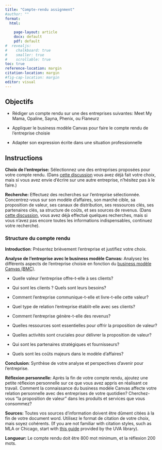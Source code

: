 ```yaml
---
title: "Compte-rendu assignment"
#author: ""
format: 
  html: 
    
    page-layout: article
    docx: default
    pdf: default
#  revealjs: 
#    chalkboard: true
#    smaller: true
#    scrollable: true
toc: true
reference-location: margin
citation-location: margin
#fig-cap-location: margin
editor: visual
---
```


## Objectifs

-   Rédiger un compte rendu sur une des entreprises suivantes: Meet My Mama, Opaline, Sayna, Phenix, ou Flaneurz

-   Appliquer le business modèle Canvas pour faire le compte rendu de l'entreprise choisie

-   Adapter son expression écrite dans une situation professionnelle

## Instructions

**Choix de l'entreprise:** Sélectionnez une des entreprises proposées pour votre compte rendu. (Dans [cette discussion](https://canvas.its.virginia.edu/courses/104170/discussion_topics/363444?module_item_id=1059038) vous avez déjà fait votre choix, mais si vous avez envie d’écrire sur une autre entreprise, n’hésitez pas à le faire.)

**Recherche:** Effectuez des recherches sur l'entreprise sélectionnée. Concentrez-vous sur son modèle d'affaires, son marché cible, sa proposition de valeur, ses canaux de distribution, ses ressources clés, ses partenaires clés, sa structure de coûts, et ses sources de revenus. (Dans [cette discussion](https://canvas.its.virginia.edu/courses/104170/discussion_topics/363444?module_item_id=1059038), vous avez déjà effectué quelques recherches, mais si vous n’avez pas encore toutes les informations indispensables, continuez votre recherche).

### **Structure du compte rendu**

**Introduction**: Présentez brièvement l'entreprise et justifiez votre choix.

**Analyse de l’entreprise avec le business modèle Canvas:** Analysez les différents aspects de l'entreprise choisie en fonction du [business modèle Canvas (BMC)](https://canvas.its.virginia.edu/courses/104170/files/6708135).

-   Quelle valeur l’entreprise offre-t-elle à ses clients?

-   Qui sont les clients ? Quels sont leurs besoins?

-   Comment l’entreprise communique-t-elle et livre-t-elle cette valeur?

-   Quel type de relation l’entreprise établit-elle avec ses clients?

-   Comment l’entreprise génère-t-elle des revenus?

-   Quelles ressources sont essentielles pour offrir la proposition de valeur?

-   Quelles activités sont cruciales pour délivrer la proposition de valeur?

-   Qui sont les partenaires stratégiques et fournisseurs?

-   Quels sont les coûts majeurs dans le modèle d’affaires?

**Conclusion**: Synthèse de votre analyse et perspectives d'avenir pour l'entreprise.

**Réflexion personnelle:** Après la fin de votre compte rendu, ajoutez une petite réflexion personnelle sur ce que vous avez appris en réalisant ce travail. Comment la connaissance du business modèle Canvas affecte votre relation personnelle avec des entreprises de votre quotidien? Cherchez-vous “la proposition de valeur” dans les produits et services que vous consommez?

**Sources:** Toutes vos sources d'information doivent être dûment citées à la fin de votre document word. Utilisez le format de citation de votre choix, mais soyez cohérents. (If you are not familiar with citation styles, such as MLA or Chicago, start with [this guide](https://guides.lib.virginia.edu/c.php?g=1152471&p=9313518) provided by the UVA library).

**Longueur:** Le compte rendu doit être 800 mot minimum, et la réflexion 200 mots.
